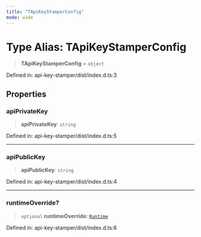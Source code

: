 ```yaml
---
title: "TApiKeyStamperConfig"
mode: wide
---
```

  
# Type Alias: TApiKeyStamperConfig

> **TApiKeyStamperConfig** = `object`

Defined in: api-key-stamper/dist/index.d.ts:3

## Properties

### apiPrivateKey

> **apiPrivateKey**: `string`

Defined in: api-key-stamper/dist/index.d.ts:5

***

### apiPublicKey

> **apiPublicKey**: `string`

Defined in: api-key-stamper/dist/index.d.ts:4

***

### runtimeOverride?

> `optional` **runtimeOverride**: [`Runtime`](../../../api-key-stamper/index/Runtime/readme)

Defined in: api-key-stamper/dist/index.d.ts:6
